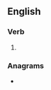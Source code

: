 ==English==

===Verb===
{{head|en|verb form}}

# {{en-third-person singular of|dishevel}}

===Anagrams===
* {{anagrams|en|she-devils}}